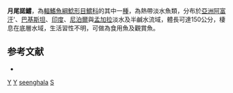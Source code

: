 {{Speciesbox
| taxon = Sperata seenghala
| binomial_authority = [[Sykes|Sykes]], 1839
| image = Sperata seenghala.jpg
| image_width = 250px
| image_caption = 月尾諾鱨
| status = LC
| status_system = IUCN3.1
| synonyms = *''Platystoma seenghala'', Sykes, 1839
*''Aoria seenghala'', Sykes, 1839
*''Aorichthys seenghala'', Sykes, 1839
*''Bagrus seenghala'', Sykes, 1839
*''Macrones seenghala'', Sykes, 1839
*''Mystus seenghala'', Sykes, 1839
*''Aor seenghala'', Sykes, 1839
}}
'''月尾諾鱨'''，為[[輻鰭魚綱|輻鰭魚綱]][[鯰形目|鯰形目]][[鱨科|鱨科]]的其中一[[種|種]]，為熱帶淡水魚類，分布於[[亞洲|亞洲]][[阿富汗|阿富汗]]'、[[巴基斯坦|巴基斯坦]]、[[印度|印度]]、[[尼泊爾|尼泊爾]]與[[孟加拉|孟加拉]]淡水及半鹹水流域，體長可達150公分，棲息在底層水域，生活習性不明，可做為食用魚及觀賞魚。

==参考文献==
*{{FishBase_species|genus=Sperata|species=seenghala|year=2015|month=4}}

{{Taxonbar}}
[[Category:食用魚|Y]]
[[Category:觀賞魚|Y]]
[[Category:諾鱨屬|seenghala]]
[[Category:1839年描述的魚類|S]]